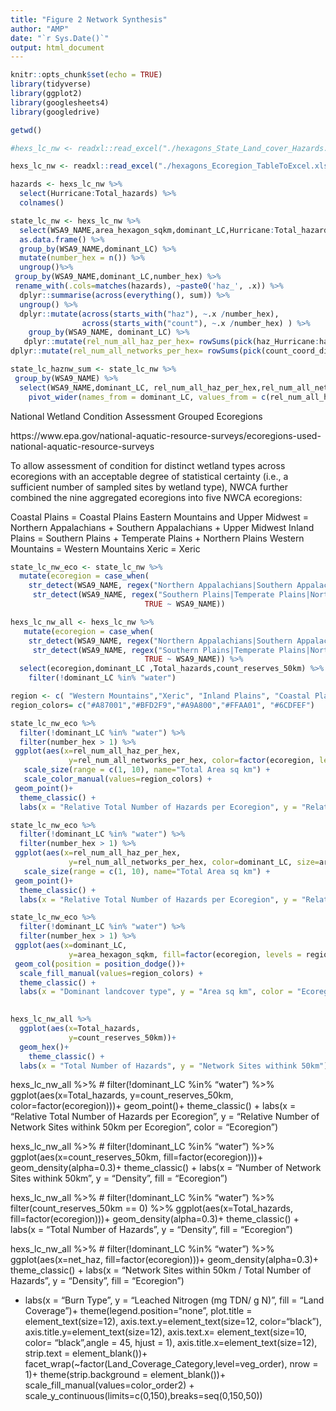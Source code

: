 ```yaml
---
title: "Figure 2 Network Synthesis"
author: "AMP"
date: "`r Sys.Date()`"
output: html_document
---
```


```r
knitr::opts_chunk$set(echo = TRUE)
library(tidyverse)
library(ggplot2)
library(googlesheets4)
library(googledrive)

getwd()
```

```r

#hexs_lc_nw <- readxl::read_excel("./hexagons_State_Land_cover_Hazards.xlsx")

hexs_lc_nw <- readxl::read_excel("./hexagons_Ecoregion_TableToExcel.xlsx")
```

```r

hazards <- hexs_lc_nw %>%
  select(Hurricane:Total_hazards) %>%
  colnames() 

state_lc_nw <- hexs_lc_nw %>%
  select(WSA9_NAME,area_hexagon_sqkm,dominant_LC,Hurricane:Total_hazards,count_coord_distrib_exp_obs:count_reserves_50km) %>%
  as.data.frame() %>%
  group_by(WSA9_NAME,dominant_LC) %>%
  mutate(number_hex = n()) %>%
  ungroup()%>%
 group_by(WSA9_NAME,dominant_LC,number_hex) %>%
 rename_with(.cols=matches(hazards), ~paste0('haz_', .x)) %>%
  dplyr::summarise(across(everything(), sum)) %>%
  ungroup() %>%
  dplyr::mutate(across(starts_with("haz"), ~.x /number_hex),
                across(starts_with("count"), ~.x /number_hex) ) %>%
    group_by(WSA9_NAME, dominant_LC) %>%
   dplyr::mutate(rel_num_all_haz_per_hex= rowSums(pick(haz_Hurricane:haz_SLR), na.rm = TRUE)) %>% #this is the total relative proportion of all hazards per hexagon. for example, 100% of Alabama Hexs are vulnerable to hurricanes, while only 40% are vulnerable to flooding so the sum of this number is the rel number of hazards each hex in that state would be exposed to...
dplyr::mutate(rel_num_all_networks_per_hex= rowSums(pick(count_coord_distrib_exp_obs:count_ecolo_obs_netw_NERRpoly), na.rm = TRUE))

state_lc_haznw_sum <- state_lc_nw %>%
 group_by(WSA9_NAME) %>%
  select(WSA9_NAME,dominant_LC, rel_num_all_haz_per_hex,rel_num_all_networks_per_hex)%>%
    pivot_wider(names_from = dominant_LC, values_from = c(rel_num_all_haz_per_hex,rel_num_all_networks_per_hex))
```
National Wetland Condition Assessment Grouped Ecoregions

https://www.epa.gov/national-aquatic-resource-surveys/ecoregions-used-national-aquatic-resource-surveys

To allow assessment of condition for distinct wetland types across ecoregions with an acceptable degree of statistical certainty (i.e., a sufficient number of sampled sites by wetland type), NWCA further combined the nine aggregated ecoregions into five NWCA ecoregions:

Coastal Plains = Coastal Plains
Eastern Mountains and Upper Midwest = Northern Appalachians + Southern Appalachians + Upper Midwest
Inland Plains = Southern Plains + Temperate Plains + Northern Plains 
Western Mountains = Western Mountains
Xeric = Xeric

```r
state_lc_nw_eco <- state_lc_nw %>%
  mutate(ecoregion = case_when(
    str_detect(WSA9_NAME, regex("Northern Appalachians|Southern Appalachians|Upper Midwest", ignore_case=TRUE)) ~ "Eastern Mountains and Upper Midwest",
     str_detect(WSA9_NAME, regex("Southern Plains|Temperate Plains|Northern Plains", ignore_case=TRUE)) ~ "Inland Plains",
                              TRUE ~ WSA9_NAME))
```

```r
hexs_lc_nw_all <- hexs_lc_nw %>%
   mutate(ecoregion = case_when(
    str_detect(WSA9_NAME, regex("Northern Appalachians|Southern Appalachians|Upper Midwest", ignore_case=TRUE)) ~ "Eastern Mountains and Upper Midwest",
     str_detect(WSA9_NAME, regex("Southern Plains|Temperate Plains|Northern Plains", ignore_case=TRUE)) ~ "Inland Plains",
                              TRUE ~ WSA9_NAME)) %>%
  select(ecoregion,dominant_LC ,Total_hazards,count_reserves_50km) %>%
    filter(!dominant_LC %in% "water")
```

```r

region <- c( "Western Mountains","Xeric", "Inland Plains", "Coastal Plains", "Eastern Mountains and Upper Midwest")
region_colors= c("#A87001","#BFD2F9","#A9A800","#FFAA01", "#6CDFEF")

state_lc_nw_eco %>%
  filter(!dominant_LC %in% "water") %>%
  filter(number_hex > 1) %>%
 ggplot(aes(x=rel_num_all_haz_per_hex,
             y=rel_num_all_networks_per_hex, color=factor(ecoregion, levels = region), size=area_hexagon_sqkm))+
   scale_size(range = c(1, 10), name="Total Area sq km") +
   scale_color_manual(values=region_colors) +
 geom_point()+
  theme_classic() +
  labs(x = "Relative Total Number of Hazards per Ecoregion", y = "Relative Number of Network Sites withink 50km per Ecoregion", color = "Ecoregion")

state_lc_nw_eco %>%
  filter(!dominant_LC %in% "water") %>%
  filter(number_hex > 1) %>%
 ggplot(aes(x=rel_num_all_haz_per_hex,
             y=rel_num_all_networks_per_hex, color=dominant_LC, size=area_hexagon_sqkm))+
   scale_size(range = c(1, 10), name="Total Area sq km") +
 geom_point()+
  theme_classic() +
  labs(x = "Relative Total Number of Hazards per Ecoregion", y = "Relative Number of Network Sites withink 50km per Ecoregion", color = "Dominant Land Cover")

state_lc_nw_eco %>%
  filter(!dominant_LC %in% "water") %>%
  filter(number_hex > 1) %>%
 ggplot(aes(x=dominant_LC,
             y=area_hexagon_sqkm, fill=factor(ecoregion, levels = region)))+
 geom_col(position = position_dodge())+
  scale_fill_manual(values=region_colors) +
  theme_classic() +
  labs(x = "Dominant landcover type", y = "Area sq km", color = "Ecoregion")

 
hexs_lc_nw_all %>%
  ggplot(aes(x=Total_hazards,
             y=count_reserves_50km))+
  geom_hex()+
    theme_classic() +
  labs(x = "Total Number of Hazards", y = "Network Sites withink 50km")

```
hexs_lc_nw_all %>%
#  filter(!dominant_LC %in% "water") %>%
 ggplot(aes(x=Total_hazards,
             y=count_reserves_50km, color=factor(ecoregion)))+
 geom_point()+
  theme_classic() +
  labs(x = "Relative Total Number of Hazards per Ecoregion", y = "Relative Number of Network Sites withink 50km per Ecoregion", color = "Ecoregion")

hexs_lc_nw_all %>%
 # filter(!dominant_LC %in% "water") %>%
 ggplot(aes(x=count_reserves_50km,
 fill=factor(ecoregion)))+
 geom_density(alpha=0.3)+
  theme_classic() +
  labs(x = "Number of Network Sites withink 50km", y = "Density", fill = "Ecoregion")
  
hexs_lc_nw_all %>%
#  filter(!dominant_LC %in% "water") %>%
  filter(count_reserves_50km == 0) %>%
 ggplot(aes(x=Total_hazards,
 fill=factor(ecoregion)))+
 geom_density(alpha=0.3)+
  theme_classic() +
  labs(x = "Total Number of Hazards", y = "Density", fill = "Ecoregion")

hexs_lc_nw_all %>%
#  filter(!dominant_LC %in% "water") %>%
 ggplot(aes(x=net_haz,
 fill=factor(ecoregion)))+
 geom_density(alpha=0.3)+
  theme_classic() +
  labs(x = "Network Sites within 50km / Total Number of Hazards", y = "Density", fill = "Ecoregion")

+
  labs(x = "Burn Type", y = "Leached Nitrogen \n (mg TDN/ g N)", fill = "Land Coverage")+
   theme(legend.position="none", 
        plot.title =  element_text(size=12), axis.text.y=element_text(size=12,
                                                                     color="black"),
        axis.title.y=element_text(size=12),
        axis.text.x= element_text(size=10, color= "black",angle = 45, hjust = 1),
        axis.title.x=element_text(size=12),
        strip.text = element_blank())+
  facet_wrap(~factor(Land_Coverage_Category,level=veg_order), nrow = 1)+
  theme(strip.background = element_blank())+
  scale_fill_manual(values=color_order2)  + 
  scale_y_continuous(limits=c(0,150),breaks=seq(0,150,50))